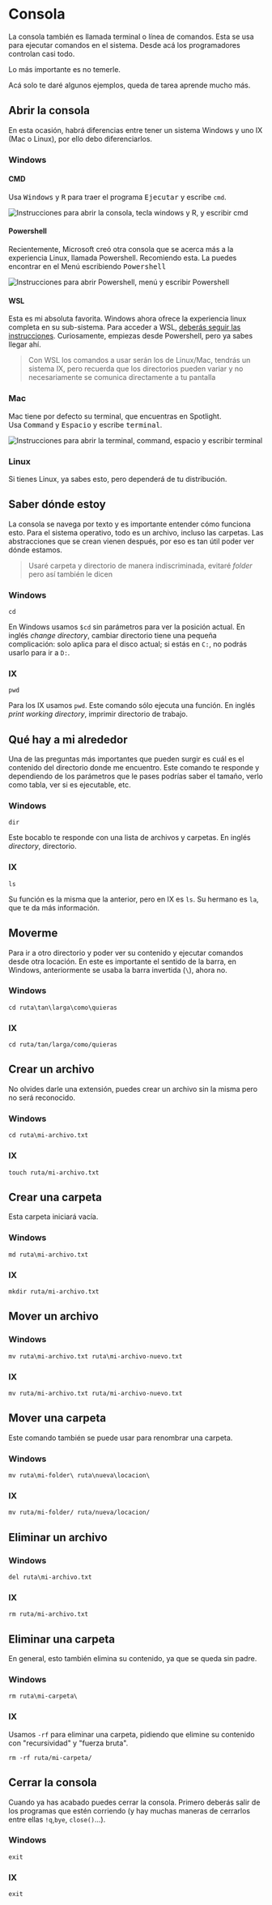 
# Consola

La consola también es llamada terminal o línea de comandos. Esta se usa para ejecutar comandos en el sistema.
Desde acá los programadores controlan casi todo.

Lo más importante es no temerle.

Acá solo te daré algunos ejemplos, queda de tarea aprende mucho más.

## Abrir la consola

En esta ocasión, habrá diferencias entre tener un sistema Windows y uno IX (Mac o Linux), por ello debo diferenciarlos.

### Windows

#### CMD

Usa <kbd>Windows</kbd> y <kbd>R</kbd> para traer el programa <samp>Ejecutar</samp> y escribe `cmd`.

<Image
  src="/consola/windows-r-cmd.png"
  width={440}
  height={308}
  alt="Instrucciones para abrir la consola, tecla windows y R, y escribir cmd"
/>

#### Powershell

Recientemente, Microsoft creó otra consola que se acerca más a la experiencia Linux, llamada Powershell. Recomiendo esta.
La puedes encontrar en el Menú escribiendo <samp>Powershell</samp>

<Image
  src="/consola/powershell.png"
  width={805}
  height={337}
  alt="Instrucciones para abrir Powershell, menú y escribir Powershell"
/>

#### WSL

Esta es mi absoluta favorita. Windows ahora ofrece la experiencia linux completa en su sub-sistema. Para acceder a WSL, [deberás seguir las instrucciones](https://docs.microsoft.com/es-es/windows/wsl/install). Curiosamente, empiezas desde Powershell, pero ya sabes llegar ahí.

> Con WSL los comandos a usar serán los de Linux/Mac, tendrás un sistema IX, pero recuerda que los directorios pueden variar y no necesariamente se comunica directamente a tu pantalla

### Mac

Mac tiene por defecto su terminal, que encuentras en Spotlight.  
Usa <kbd>Command</kbd> y <kbd>Espacio</kbd> y escribe <samp>terminal</samp>.

<Image
  src="/consola/terminal.png"
  width={512}
  height={71}
  alt="Instrucciones para abrir la terminal, command, espacio y escribir terminal"
/>

### Linux

Si tienes Linux, ya sabes esto, pero dependerá de tu distribución.

## Saber dónde estoy

La consola se navega por texto y es importante entender cómo funciona esto. Para el sistema operativo, todo es un archivo, incluso las carpetas. Las abstracciones que se crean vienen después, por eso es tan útil poder ver dónde estamos.

> Usaré carpeta y directorio de manera indiscriminada, evitaré _folder_ pero así también le dicen

### Windows

```
cd
```

En Windows usamos `$cd` sin parámetros para ver la posición actual. En inglés _change directory_, cambiar directorio tiene una pequeña complicación: solo aplica para el disco actual; si estás en `C:`, no podrás usarlo para ir a `D:`.

### IX

```
pwd
```

Para los IX usamos `pwd`. Este comando sólo ejecuta una función. En inglés _print working directory_, imprimir directorio de trabajo.

## Qué hay a mi alrededor

Una de las preguntas más importantes que pueden surgir es cuál es el contenido del directorio donde me encuentro. Este comando te responde y dependiendo de los parámetros que le pases podrías saber el tamaño, verlo como tabla, ver si es ejecutable, etc.

### Windows

```
dir
```

Este bocablo te responde con una lista de archivos y carpetas. En inglés _directory_, directorio.

### IX

```
ls
```

Su función es la misma que la anterior, pero en IX es `ls`. Su hermano es `la`, que te da más información.

## Moverme

Para ir a otro directorio y poder ver su contenido y ejecutar comandos desde otra locación. En este es importante el sentido de la barra, en Windows, anteriormente se usaba la barra invertida (`\`), ahora no.

### Windows

```
cd ruta\tan\larga\como\quieras

```

### IX

```
cd ruta/tan/larga/como/quieras

```

## Crear un archivo

No olvides darle una extensión, puedes crear un archivo sin la misma pero no será reconocido.

### Windows

```
cd ruta\mi-archivo.txt
```

### IX

```
touch ruta/mi-archivo.txt
```

## Crear una carpeta

Esta carpeta iniciará vacía.

### Windows

```
md ruta\mi-archivo.txt
```

### IX

```
mkdir ruta/mi-archivo.txt
```

## Mover un archivo

### Windows

```
mv ruta\mi-archivo.txt ruta\mi-archivo-nuevo.txt
```

### IX

```
mv ruta/mi-archivo.txt ruta/mi-archivo-nuevo.txt
```

## Mover una carpeta

Este comando también se puede usar para renombrar una carpeta.

### Windows

```
mv ruta\mi-folder\ ruta\nueva\locacion\
```

### IX

```
mv ruta/mi-folder/ ruta/nueva/locacion/
```

## Eliminar un archivo

### Windows

```
del ruta\mi-archivo.txt
```

### IX

```
rm ruta/mi-archivo.txt
```

## Eliminar una carpeta

En general, esto también elimina su contenido, ya que se queda sin padre.

### Windows

```
rm ruta\mi-carpeta\
```

### IX

Usamos `-rf` para eliminar una carpeta, pidiendo que elimine su contenido con "recursividad" y "fuerza bruta".

```
rm -rf ruta/mi-carpeta/
```

## Cerrar la consola

Cuando ya has acabado puedes cerrar la consola. Primero deberás salir de los programas que estén corriendo (y hay muchas maneras de cerrarlos entre ellas `!q`,`bye`, `close()`...).

### Windows

```
exit
```

### IX

```
exit
```
